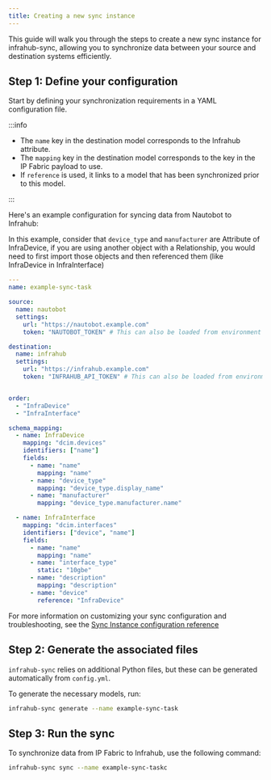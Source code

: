 ```yaml
---
title: Creating a new sync instance
---
```


This guide will walk you through the steps to create a new sync instance for infrahub-sync, allowing you to synchronize data between your source and destination systems efficiently.

## Step 1: Define your configuration

Start by defining your synchronization requirements in a YAML configuration file.

:::info

- The `name` key in the destination model corresponds to the Infrahub attribute.
- The `mapping` key in the destination model corresponds to the key in the IP Fabric payload to use.
- If `reference` is used, it links to a model that has been synchronized prior to this model.

:::

Here's an example configuration for syncing data from Nautobot to Infrahub:

In this example, consider that `device_type` and  `manufacturer` are Attribute of InfraDevice, if you are using another object with a Relationship, you would need to first import those objects and then referenced them (like InfraDevice in InfraInterface)

```yaml
---
name: example-sync-task

source:
  name: nautobot
  settings:
    url: "https://nautobot.example.com"
    token: "NAUTOBOT_TOKEN" # This can also be loaded from environment variables

destination:
  name: infrahub
  settings:
    url: "https://infrahub.example.com"
    token: "INFRAHUB_API_TOKEN" # This can also be loaded from environment variables


order:
  - "InfraDevice"
  - "InfraInterface"

schema_mapping:
  - name: InfraDevice
    mapping: "dcim.devices"
    identifiers: ["name"]
    fields:
      - name: "name"
        mapping: "name"
      - name: "device_type"
        mapping: "device_type.display_name"
      - name: "manufacturer"
        mapping: "device_type.manufacturer.name"

  - name: InfraInterface
    mapping: "dcim.interfaces"
    identifiers: ["device", "name"]
    fields:
      - name: "name"
        mapping: "name"
      - name: "interface_type"
        static: "10gbe"
      - name: "description"
        mapping: "description"
      - name: "device"
        reference: "InfraDevice"
```

For more information on customizing your sync configuration and troubleshooting, see the [Sync Instance configuration reference](../reference/config)

## Step 2: Generate the associated files

`infrahub-sync` relies on additional Python files, but these can be generated automatically from `config.yml`.

To generate the necessary models, run:

```bash
infrahub-sync generate --name example-sync-task
```

## Step 3: Run the sync

To synchronize data from IP Fabric to Infrahub, use the following command:

```bash
infrahub-sync sync --name example-sync-taskc
```
